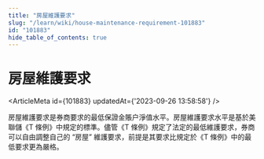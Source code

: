 ```yaml
---
title: "房屋維護要求"
slug: "/learn/wiki/house-maintenance-requirement-101883"
id: "101883"
hide_table_of_contents: true
---
```



# 房屋維護要求

<ArticleMeta id={101883} updatedAt={'2023-09-26 13:58:58'} />
<div className='border-solid border-b border-t-0 my-4 border-[var(--ifm-color-gray-300)]' />

房屋維護要求是券商要求的最低保證金賬户淨值水平。房屋維護要求水平是基於美聯儲《T 條例》中規定的標準。儘管《T 條例》規定了法定的最低維護要求，券商可以自由調整自己的 “房屋” 維護要求，前提是其要求比規定於《T 條例》中的最低要求更為嚴格。
